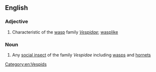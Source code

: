 ==English==

===Adjective===
{{en-adj}}

# Characteristic of the [[wasp]] family ''[[Vespidae]]''; [[wasplike]]

===Noun===
{{en-noun}}

# Any [[social insect]] of the family ''Vespidae'' including [[wasp]]s and [[hornet]]s

[[Category:en:Vespids]]